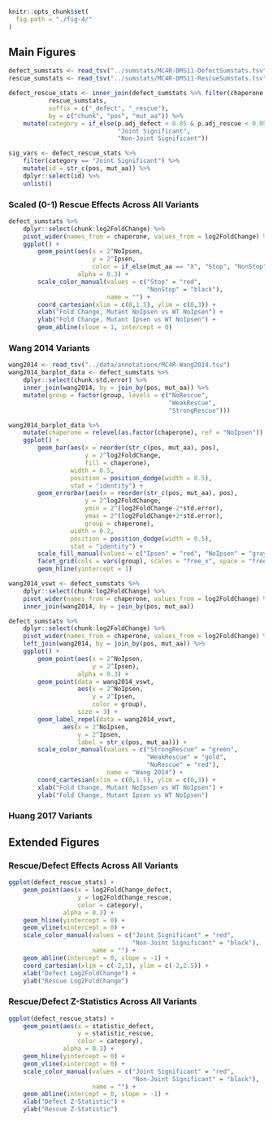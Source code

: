 ```r
knitr::opts_chunk$set(
  fig.path = "./fig-4/"
)
```

## Main Figures
```r
defect_sumstats <- read_tsv("../sumstats/MC4R-DMS11-DefectSumstats.tsv")
rescue_sumstats <- read_tsv("../sumstats/MC4R-DMS11-RescueSumstats.tsv")

defect_rescue_stats <- inner_join(defect_sumstats %>% filter(chaperone == "NoIpsen"),
           rescue_sumstats,
           suffix = c("_defect", "_rescue"),
           by = c("chunk", "pos", "mut_aa")) %>%
    mutate(category = if_else(p.adj_defect < 0.05 & p.adj_rescue < 0.05,
                              "Joint Significant",
                              "Non-Joint Significant"))

sig_vars <- defect_rescue_stats %>%
    filter(category == "Joint Significant") %>%
    mutate(id = str_c(pos, mut_aa)) %>%
    dplyr::select(id) %>%
    unlist()
```

### Scaled (0-1) Rescue Effects Across All Variants
```r
defect_sumstats %>%
    dplyr::select(chunk:log2FoldChange) %>%
    pivot_wider(names_from = chaperone, values_from = log2FoldChange) %>%
    ggplot() +
        geom_point(aes(x = 2^NoIpsen,
                       y = 2^Ipsen,
                       color = if_else(mut_aa == "X", "Stop", "NonStop")),
                   alpha = 0.3) +
        scale_color_manual(values = c("Stop" = "red",
                                      "NonStop" = "black"),
                           name = "") +
        coord_cartesian(xlim = c(0,1.5), ylim = c(0,3)) +
        xlab("Fold Change, Mutant NoIpsen vs WT NoIpsen") +
        ylab("Fold Change, Mutant Ipsen vs WT NoIpsen") +
        geom_abline(slope = 1, intercept = 0)
```

### Wang 2014 Variants
```r
wang2014 <- read_tsv("../data/annotations/MC4R-Wang2014.tsv")
wang2014_barplot_data <- defect_sumstats %>%
    dplyr::select(chunk:std.error) %>%
    inner_join(wang2014, by = join_by(pos, mut_aa)) %>%
    mutate(group = factor(group, levels = c("NoRescue",
                                            "WeakRescue",
                                            "StrongRescue")))

wang2014_barplot_data %>%
    mutate(chaperone = relevel(as.factor(chaperone), ref = "NoIpsen")) %>%
    ggplot() +
        geom_bar(aes(x = reorder(str_c(pos, mut_aa), pos),
                     y = 2^log2FoldChange,
                     fill = chaperone),
                 width = 0.5,
                 position = position_dodge(width = 0.5),
                 stat = "identity") +
        geom_errorbar(aes(x = reorder(str_c(pos, mut_aa), pos),
                     y = 2^log2FoldChange,
                     ymin = 2^(log2FoldChange-2*std.error),
                     ymax = 2^(log2FoldChange+2*std.error),
                     group = chaperone),
                 width = 0.2,
                 position = position_dodge(width = 0.5),
                 stat = "identity") +
        scale_fill_manual(values = c("Ipsen" = "red", "NoIpsen" = "gray")) +
        facet_grid(cols = vars(group), scales = "free_x", space = "free") +
        geom_hline(yintercept = 1)
```

```r
wang2014_vswt <- defect_sumstats %>%
    dplyr::select(chunk:log2FoldChange) %>%
    pivot_wider(names_from = chaperone, values_from = log2FoldChange) %>%
    inner_join(wang2014, by = join_by(pos, mut_aa))

defect_sumstats %>%
    dplyr::select(chunk:log2FoldChange) %>%
    pivot_wider(names_from = chaperone, values_from = log2FoldChange) %>%
    left_join(wang2014, by = join_by(pos, mut_aa)) %>%
    ggplot() +
        geom_point(aes(x = 2^NoIpsen,
                       y = 2^Ipsen),
                   alpha = 0.3) +
        geom_point(data = wang2014_vswt,
                   aes(x = 2^NoIpsen,
                       y = 2^Ipsen,
                       color = group),
                   size = 3) +
        geom_label_repel(data = wang2014_vswt,
               aes(x = 2^NoIpsen,
                   y = 2^Ipsen,
                   label = str_c(pos, mut_aa))) +
        scale_color_manual(values = c("StrongRescue" = "green",
                                      "WeakRescue" = "gold",
                                      "NoRescue" = "red"),
                           name = "Wang 2014") +
        coord_cartesian(xlim = c(0,1.5), ylim = c(0,3)) +
        xlab("Fold Change, Mutant NoIpsen vs WT NoIpsen") +
        ylab("Fold Change, Mutant Ipsen vs WT NoIpsen") 
```

### Huang 2017 Variants

## Extended Figures

### Rescue/Defect Effects Across All Variants
```r
ggplot(defect_rescue_stats) +
    geom_point(aes(x = log2FoldChange_defect,
                   y = log2FoldChange_rescue,
                   color = category),
               alpha = 0.3) +
    geom_hline(yintercept = 0) +
    geom_vline(xintercept = 0) +
    scale_color_manual(values = c("Joint Significant" = "red",
                                  "Non-Joint Significant" = "black"),
                       name = "") +
    geom_abline(intercept = 0, slope = -1) +
    coord_cartesian(xlim = c(-2,1), ylim = c(-2,2.5)) +
    xlab("Defect Log2FoldChange") +
    ylab("Rescue Log2FoldChange") 
```

### Rescue/Defect Z-Statistics Across All Variants
```r
ggplot(defect_rescue_stats) +
    geom_point(aes(x = statistic_defect,
                   y = statistic_rescue,
                   color = category),
               alpha = 0.3) +
    geom_hline(yintercept = 0) +
    geom_vline(xintercept = 0) +
    scale_color_manual(values = c("Joint Significant" = "red",
                                  "Non-Joint Significant" = "black"),
                       name = "") +   
    geom_abline(intercept = 0, slope = -1) +
    xlab("Defect Z-Statistic") +
    ylab("Rescue Z-Statistic") 
```
